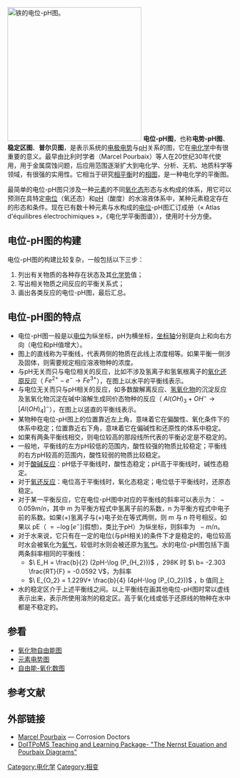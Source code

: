 {{dead end|time=2014-08-20T07:15:31+00:00}}
[[Image:Pourbaix Diagram of Iron.svg|300px|thumb|铁的电位-pH图。<ref>[http://people.bath.ac.uk/chsataj/CHEY0016%20Lecture%2015.htm University of Bath] {{webarchive|url=https://web.archive.org/web/20090303234614/http://people.bath.ac.uk/chsataj/CHEY0016%20Lecture%2015.htm |date=2009-03-03 }} & [http://www.wou.edu/las/physci/ch412/pourbaix.htm Western Oregon University] {{Wayback|url=http://www.wou.edu/las/physci/ch412/pourbaix.htm |date=20100603210956 }}</ref>
]]
'''电位-pH图'''，也称'''电势-pH图'''、'''稳定区图'''、'''普尔贝图'''，是表示系统的[[标准电极电势|电极电势]]与[[pH|pH]]关系的图，它在[[电化学|电化学]]中有很重要的意义。最早由比利时学者{{en-link|马塞尔·普尔贝|Marcel Pourbaix}}（Marcel Pourbaix）等人在20世纪30年代使用，用于金属腐蚀问题，后应用范围逐渐扩大到电化学、分析、无机、地质科学等领域，有很强的实用性。它相当于研究[[相平衡|相平衡]]时的[[相图|相图]]，是一种电化学的平衡图。

最简单的电位-pH图只涉及一种[[化學元素|元素]]的不同[[氧化态|氧化态]]形态与水构成的体系，用它可以预测在具特定[[電勢|电位]]（氧还态）和[[PH值|pH]]（酸度）的水溶液体系中，某种元素稳定存在的形态和条件。现在已有数十种元素与水构成的[[电位|电位]]-pH图汇订成册（« Atlas d'équilibres électrochimiques »，《电化学平衡图谱》），使用时十分方便。

==电位-pH图的构建==
电位-pH图的构建比较复杂，一般包括以下三步：
#列出有关物质的各种存在状态及其[[化学势|化学势]]值；
#写出相关物质之间反应的平衡关系式；
#画出各类反应的电位-pH图，最后汇总。

==电位-pH图的特点==
*电位-pH图一般是以[[电位|电位]]为纵坐标，pH为横坐标，[[坐标轴|坐标轴]]分别是向上和向右方向（电位和pH值增大）。
*图上的直线称为平衡线，代表两侧的物质在此线上浓度相等。如果平衡一侧涉及固体，则需要规定相应溶液物种的浓度。
*与pH无关而只与电位相关的反应，比如不涉及氢离子和氢氧根离子的[[氧化还原反应|氧化还原反应]]（<math>\ Fe^{2+} - e^-\to Fe^{3+}</math>），在图上以水平的平衡线表示。
*与电位无关而只与pH相关的反应，如多数酸解离反应、[[氢氧化物|氢氧化物]]的沉淀反应及氢氧化物沉淀在碱中溶解生成同价态物种的反应（<math>\ Al(OH)_3 + OH^-\to [Al(OH)_4]^-</math>），在图上以竖直的平衡线表示。
*某物种在电位-pH图上的位置靠近左上角，意味着它在偏酸性、氧化条件下的体系中稳定；位置靠近右下角，意味着它在偏碱性和还原性的体系中稳定。
*如果有两条平衡线相交，则电位较高的那段线所代表的平衡必定是不稳定的。
*一般地，平衡线的左方pH较低的范围内，酸性较强的物质比较稳定；平衡线的右方pH较高的范围内，酸性较弱的物质比较稳定。
*对于[[酸碱反应|酸碱反应]]：pH低于平衡线时，酸性态稳定；pH高于平衡线时，碱性态稳定。
*对于[[氧化还原反应|氧还反应]]：电位高于平衡线时，氧化态稳定；电位低于平衡线时，还原态稳定。
*对于某一平衡反应，它在电位-pH图中对应的平衡线的斜率可以表示为：<math>\ -0.059m/n</math>，其中 m 为平衡方程式中氢离子前的系数，n 为平衡方程式中电子前的系数。如果(+)氢离子与(+)电子处在等式两侧，则 m 与 n 符号相反。如果以 pE（<math>\ = - \log [e^-]</math>(假想)，类比于pH）为纵坐标，则斜率为 <math>\ -m/n</math>。
*对于水来说，它只有在一定的电位(与pH相关)的条件下才是稳定的，电位较高时水会被氧化为[[氧气|氧气]]，较低时水则会被还原为[[氢气|氢气]]。水的电位-pH图包括下面两条斜率相同的平衡线：
**<math>\ E_H = \frac{b}{2} (2pH-\log (P_{H_2}))</math> ，298K 时 <math>\ b= -2.303 \frac{RT}{F} = -0.0592 V</math>，为斜率
**<math>\ E_{O_2} = 1.229V+ \frac{b}{4} (4pH-\log (P_{O_2}))</math> ，b 值同上
*水的稳定区介于上述平衡线之间。以上平衡线在画其他电位-pH图时常以虚线表示出来，表示所使用溶剂的稳定区。高于氧化线或低于还原线的物种在水中都是不稳定的。

== 参看==
* [[氧化物自由能图|氧化物自由能图]]
* [[元素电势图|元素电势图]]
* [[自由能-氧化数图|自由能-氧化数图]]

== 参考文献 ==
{{Reflist}}

==外部链接==
{{Commons|Category:Pourbaix diagrams|电位-pH图}}
* [http://www.corrosion-doctors.org/Biographies/PourbaixBio.htm Marcel Pourbaix] {{Wayback|url=http://www.corrosion-doctors.org/Biographies/PourbaixBio.htm |date=20141031192358 }} — Corrosion Doctors
* [http://www.doitpoms.ac.uk/tlplib/pourbaix/index.php DoITPoMS Teaching and Learning Package- "The Nernst Equation and Pourbaix Diagrams"] {{Wayback|url=http://www.doitpoms.ac.uk/tlplib/pourbaix/index.php |date=20141106095647 }}

[[Category:电化学|Category:电化学]]
[[Category:相变|Category:相变]]